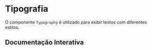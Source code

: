 

<Meta of={Story} />

# Tipografia

O componente `Typography` é utilizado para exibir textos com diferentes estilos.

## Documentação Interativa

<Primary />
<Controls />
